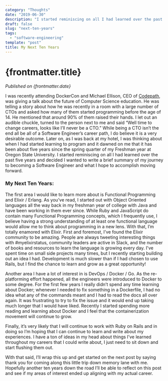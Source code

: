 ```yaml
---
category: "Thoughts"
date: "2019-06-30"
description: "I started reminiscing on all I had learned over the past five years and decided I wanted to write a brief summary of my journey to becoming a Software Engineer and what I hope to accomplish moving forward."
draft: false
slug: "next-ten-years"
tags:
  - "software-engineering"
template: "post"
title: My Next Ten Years
---
```



# {frontmatter.title}

<PublishedOnOldBlog />

_Published on {frontmatter.date}_

I was recently attending DockerCon and Michael Ellison, CEO of [Codepath](https://codepath.org/), was giving a talk about the future of Computer Science education. He was telling a story about how he was recently in a room with a large number of CTOs and asked how many of them started programming before the age of 14. He mentioned that around 90% of them raised their hands. I let out an audible chuckle, turned to the person next to me and said “Well time to change careers, looks like I’ll never be a CTO.” While being a CTO isn’t the end all be all of a Software Engineer’s career path, I do believe it is a very desirable outcome. Later on, as I was back at my hotel, I was thinking about when I had started learning to program and it dawned on me that it has been about five years since the spring quarter of my Freshman year at Oregon State University. I started reminiscing on all I had learned over the past five years and decided I wanted to write a brief summary of my journey to becoming a Software Engineer and what I hope to accomplish moving forward.

### My Next Ten Years:

The first area I would like to learn more about is Functional Programming and Elixir / Erlang. As you’ve read, I started out with Object Oriented languages all the way back in my freshman year of college with Java and have been working in them ever since. While Ruby and JavaScript do contain many Functional Programming concepts, which I frequently use, I believe having a strong understanding of at least one functional language would allow me to think about programming in a new lens. With that, I’m totally enamored with Elixir. First and foremost, I’ve found the Elixir community to be amazing. People are always tweeting interesting things with #myelixirstatus, community leaders are active in Slack, and the number of books and resources to learn the language is growing every day. I've spent time on small side projects many times, but I recently starting building out an idea I had. Development is much slower than if I had chosen to use Rails, but I find the chance to learn and grow as a great opportunity!

Another area I have a lot of interest in is DevOps / Docker / Go. As the re-platforming effort happened, all the engineers were introduced to Docker to some degree. For the first few years I really didn’t spend any time learning about Docker; whenever I needed to fix something in a Dockerfile, I had no idea what any of the commands meant and I had to read the docs all over again. It was frustrating to try to fix the issue and it would end up taking much longer that I would have liked. Recently I started spending more reading and learning about Docker and I feel that the containerization movement will continue to grow.

Finally, it’s very likely that I will continue to work with Ruby on Rails and in doing so I’m hoping that I can continue to learn and write about my experiences. I have a ton of ideas in my head about things I’ve learned throughout my careers that I could write about, I just need to sit down and start flushing them out.

With that said, I’ll wrap this up and get started on the next post by saying thank you for coming along this little trip down memory lane with me. Hopefully another ten years down the road I’ll be able to reflect on this post and see if my areas of interest ended up aligning with my actual career.
